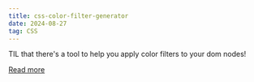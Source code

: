 ```yaml
---
title: css-color-filter-generator
date: 2024-08-27
tag: CSS
---
```


TIL that there's a tool to help you apply color filters to your dom nodes!

[Read more](https://angel-rs.github.io/css-color-filter-generator/)
